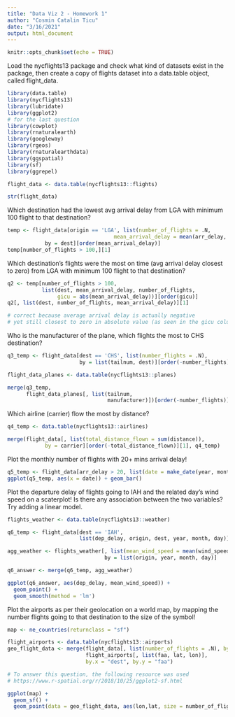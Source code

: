 ```yaml
---
title: "Data Viz 2 - Homework 1"
author: "Cosmin Catalin Ticu"
date: "3/16/2021"
output: html_document
---
```


```r
knitr::opts_chunk$set(echo = TRUE)

```

Load the nycflights13 package and check what kind of datasets exist in the package, then create a copy of flights dataset into a data.table object, called flight_data.

```r
library(data.table)
library(nycflights13)
library(lubridate)
library(ggplot2)
# for the last question
library(cowplot)
library(rnaturalearth)
library(googleway)
library(rgeos)
library(rnaturalearthdata)
library(ggspatial)
library(sf)
library(ggrepel)

flight_data <- data.table(nycflights13::flights)

str(flight_data)
```

Which destination had the lowest avg arrival delay from LGA with minimum 100 flight to that destination?

```r
temp <- flight_data[origin == 'LGA', list(number_of_flights = .N, 
                                  mean_arrival_delay = mean(arr_delay, na.rm = T)), 
            by = dest][order(mean_arrival_delay)]
temp[number_of_flights > 100,][1]
```

Which destination's flights were the most on time (avg arrival delay closest to zero) from LGA with minimum 100 flight to that destination?

```r
q2 <- temp[number_of_flights > 100, 
           list(dest, mean_arrival_delay, number_of_flights, 
                gicu = abs(mean_arrival_delay))][order(gicu)]
q2[, list(dest, number_of_flights, mean_arrival_delay)][1]

# correct because average arrival delay is actually negative 
# yet still closest to zero in absolute value (as seen in the gicu column above)
```

Who is the manufacturer of the plane, which flights the most to CHS destination?

```r
q3_temp <- flight_data[dest == 'CHS', list(number_flights = .N), 
                       by = list(tailnum, dest)][order(-number_flights)]

flight_data_planes <- data.table(nycflights13::planes)

merge(q3_temp, 
      flight_data_planes[, list(tailnum, 
                                manufacturer)])[order(-number_flights)][1]
```

Which airline (carrier) flow the most by distance?

```r
q4_temp <- data.table(nycflights13::airlines)

merge(flight_data[, list(total_distance_flown = sum(distance)), 
            by = carrier][order(-total_distance_flown)][1], q4_temp)

```

Plot the monthly number of flights with 20+ mins arrival delay!

```r
q5_temp <- flight_data[arr_delay > 20, list(date = make_date(year, month))]
ggplot(q5_temp, aes(x = date)) + geom_bar()
```

Plot the departure delay of flights going to IAH and the related day's wind speed on a scaterplot! Is there any association between the two variables? Try adding a linear model.

```r
flights_weather <- data.table(nycflights13::weather)

q6_temp <- flight_data[dest == 'IAH', 
                       list(dep_delay, origin, dest, year, month, day)]

agg_weather <- flights_weather[, list(mean_wind_speed = mean(wind_speed)), 
                               by = list(origin, year, month, day)]

q6_answer <- merge(q6_temp, agg_weather)

ggplot(q6_answer, aes(dep_delay, mean_wind_speed)) + 
  geom_point() + 
  geom_smooth(method = 'lm')
```

Plot the airports as per their geolocation on a world map, by mapping the number flights going to that destination to the size of the symbol!

```r
map <- ne_countries(returnclass = "sf")

flight_airports <- data.table(nycflights13::airports)
geo_flight_data <- merge(flight_data[, list(number_of_flights = .N), by = dest], 
                         flight_airports[, list(faa, lat, lon)], 
                         by.x = "dest", by.y = "faa")

# To answer this question, the following resource was used
# https://www.r-spatial.org/r/2018/10/25/ggplot2-sf.html

ggplot(map) + 
  geom_sf() + 
  geom_point(data = geo_flight_data, aes(lon,lat, size = number_of_flights))
```

